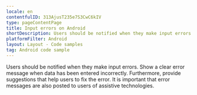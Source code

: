```yaml
---
locale: en
contentfulID: 313AjusT235e7S3CwC6kIV
type: pageContentPage
title: Input errors on Android
shortDescription: Users should be notified when they make input errors.
platformFilter: Android
layout: Layout - Code samples
tag: Android code sample
---
```


Users should be notified when they make input errors. Show a clear error message when data has been entered incorrectly. Furthermore, provide suggestions that help users to fix the error. It is important that error messages are also posted to users of assistive technologies.

<CodeSample id="input-errors" locale="en" platform="android" />
